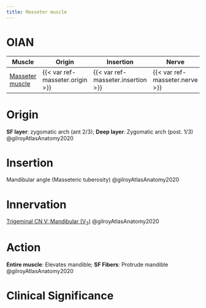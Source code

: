 ```yaml
---
title: Masseter muscle
---
```


# OIAN

| Muscle  | Origin | Insertion | Nerve | Action |
|------|--------|-------|----------|--------|
| [Masseter muscle]({{< var ref-masseter.path >}}) | {{< var ref-masseter.origin >}} | {{< var ref-masseter.insertion >}} | {{< var ref-masseter.nerve >}} | {{< var ref-masseter.action >}} |

# Origin
**SF layer**: zygomatic arch (ant 2/3); **Deep layer**: Zygomatic arch (post. 1/3) @gilroyAtlasAnatomy2020

# Insertion
Mandibular angle (Masseteric tuberosity) @gilroyAtlasAnatomy2020

# Innervation

[Trigeminal CN V: Mandibular (V~3~)]({{< var ref-cn5.path >}}) @gilroyAtlasAnatomy2020

# Action
**Entire muscle**: Elevates mandible; **SF Fibers**: Protrude mandible @gilroyAtlasAnatomy2020

# Clinical Significance